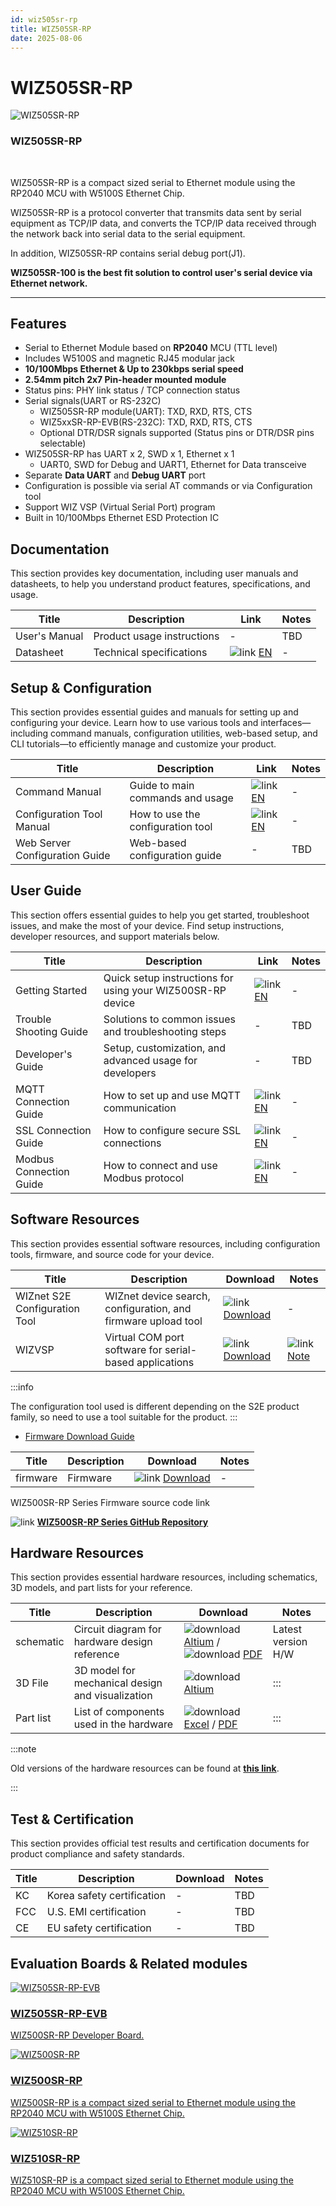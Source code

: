 ```yaml
---
id: wiz505sr-rp
title: WIZ505SR-RP
date: 2025-08-06
---
```



# WIZ505SR-RP

<div className="main-card">
  <img src="/img/products/s2e_module/wiz505sr-rp/wiz505sr-rp-side.png" alt="WIZ505SR-RP" />
  <div>
    <h3>WIZ505SR-RP</h3>
    <br />
    <p>
      WIZ505SR-RP is a compact sized serial to Ethernet module using the RP2040 MCU with W5100S Ethernet Chip.
    </p>
  </div>
</div>

WIZ505SR-RP is a protocol converter that transmits data sent by serial equipment as TCP/IP data, and converts the TCP/IP data received through the network back into serial data to the serial equipment.

In addition, WIZ505SR-RP contains serial debug port(J1).

**WIZ505SR-100 is the best fit solution to control user's serial device via Ethernet network.**

------


## Features

  - Serial to Ethernet Module based on **RP2040** MCU (TTL level)
  - Includes W5100S and magnetic RJ45 modular jack
  - **10/100Mbps Ethernet & Up to 230kbps serial speed**
  - **2.54mm pitch 2x7 Pin-header mounted module**
  - Status pins: PHY link status / TCP connection status
  - Serial signals(UART or RS-232C)
    - WIZ505SR-RP module(UART): TXD, RXD, RTS, CTS
    - WIZ5xxSR-RP-EVB(RS-232C): TXD, RXD, RTS, CTS
    - Optional DTR/DSR signals supported (Status pins or DTR/DSR pins
      selectable)
  - WIZ505SR-RP has UART x 2, SWD x 1, Ethernet x 1
    - UART0, SWD for Debug and UART1, Ethernet for Data transceive
  - Separate **Data UART** and **Debug UART** port
  - Configuration is possible via serial AT commands or via
    Configuration tool 
  - Support WIZ VSP (Virtual Serial Port) program 
  - Built in 10/100Mbps Ethernet ESD Protection IC


## Documentation

This section provides key documentation, including user manuals and datasheets, to help you understand product features, specifications, and usage.

| Title | Description | Link | Notes |
|-------|-------------|------|-------|
| User's Manual  | Product usage instructions | - | TBD |
| Datasheet | Technical specifications | ![link](\img\link.png) [EN](./Datasheet.md) | - |


## Setup & Configuration

This section provides essential guides and manuals for setting up and configuring your device.
Learn how to use various tools and interfaces—including command manuals, configuration utilities, web-based setup, and CLI tutorials—to efficiently manage and customize your product.

| Title | Description | Link | Notes |
|-------|-------------|------|-------|
| Command Manual | Guide to main commands and usage | ![link](\img\link.png) [EN](./Command-Manual-EN.mdx) | - |
| Configuration Tool Manual | How to use the configuration tool | ![link](\img\link.png) [EN](./Configuration-Tool-Manual-EN.mdx) | - |
| Web Server Configuration Guide | Web-based configuration guide | - | TBD |


## User Guide

This section offers essential guides to help you get started, troubleshoot issues, and make the most of your device. Find setup instructions, developer resources, and support materials below.

| Title | Description | Link | Notes |
|-------|-------------|------|-------|
| Getting Started | Quick setup instructions for using your WIZ500SR-RP device | ![link](\img\link.png) [EN](/Product/S2E-Module/WIZ5xxSR-RP-Series/WIZ505SR-RP/getting-started) | - |
| Trouble Shooting Guide | Solutions to common issues and troubleshooting steps | - | TBD |
| Developer's Guide | Setup, customization, and advanced usage for developers | - | TBD |
| MQTT Connection Guide | How to set up and use MQTT communication | ![link](\img\link.png) [EN](./mqtt-connection-guide-en.mdx) | - |
| SSL Connection Guide | How to configure secure SSL connections | ![link](\img\link.png) [EN](./ssl-connection-guide-en.mdx) | - |
| Modbus Connection Guide | How to connect and use Modbus protocol | ![link](\img\link.png) [EN](./modbus-connection-guide-en.mdx) | - |


## Software Resources

This section provides essential software resources, including configuration tools, firmware, and source code for your device.

<Tabs groupId="Firmware">
  <TabItem value="tool" label="Tools" default>
      
  | Title | Description | Download | Notes |
  |-------|-------------|----------|-------|
  | WIZnet S2E Configuration Tool | WIZnet device search, configuration, and firmware upload tool | ![link](\img\link.png) [Download](https://github.com/Wiznet/WIZnet-S2E-Tool-GUI/releases) | - |
  | WIZVSP | Virtual COM port software for serial-based applications | ![link](\img\link.png) [Download](http://wizvsp.wiznet.io/) | ![link](\img\link.png) [Note](./Download.mdx#wiz-vsp) |

  :::info

  The configuration tool used is different depending on the S2E product family, so need to use a tool suitable for the product.
  :::

  </TabItem>
  <TabItem value="firmware" label="Firmware">

  - [Firmware Download Guide](./Download.mdx)

  | Title | Description                        | Download      | Notes |
  |-------|------------------------------------|---------------|-------|
  | firmware | Firmware | ![link](\img\link.png) [Download](https://github.com/Wiznet/WIZ5XXSR-RP-C/releases) | - |
  
  </TabItem>

  <TabItem value="source_code" label="Source code">
  WIZ500SR-RP Series Firmware source code link

  ![link](\img\link.png) [**WIZ500SR-RP Series GitHub Repository**](https://github.com/Wiznet/WIZ5XXSR-RP-C)
  
  </TabItem>
</Tabs>
 

## Hardware Resources

This section provides essential hardware resources, including schematics, 3D models, and part lists for your reference.

| Title | Description | Download | Notes |
|-------|-------------|----------|-------|
| schematic | Circuit diagram for hardware design reference | ![download](/img/products/w5500/w5500_evb/icons/download.png) [Altium](https://github.com/Wiznet/Hardware-Files-of-WIZnet/raw/4d4c49d044e6d49c58748386eb2b5292ab607564/04_Serial_to_Ethernet_Module/WIZ505SR-RP/WIZ505SR-RP_V100/Schematic/WIZ505SR-RP_SCH_V100.zip) / ![download](/img/products/w5500/w5500_evb/icons/download.png) [PDF](https://github.com/Wiznet/Hardware-Files-of-WIZnet/raw/4d4c49d044e6d49c58748386eb2b5292ab607564/04_Serial_to_Ethernet_Module/WIZ505SR-RP/WIZ505SR-RP_V100/Schematic/WIZ505SR-RP_SCH_V100.pdf) | Latest version H/W |
| 3D File | 3D model for mechanical design and visualization | ![download](/img/products/w5500/w5500_evb/icons/download.png) [Altium](/img/products/3d-step-files/WIZ505SR-RP_V100.step) | ::: |
| Part list | List of components used in the hardware | ![download](/img/products/w5500/w5500_evb/icons/download.png) [Excel](https://github.com/Wiznet/Hardware-Files-of-WIZnet/raw/4d4c49d044e6d49c58748386eb2b5292ab607564/04_Serial_to_Ethernet_Module/WIZ505SR-RP/WIZ505SR-RP_V100/Partlist/WIZ505SR-RP_PL_V100.xlsx) / [PDF](https://github.com/Wiznet/Hardware-Files-of-WIZnet/raw/4d4c49d044e6d49c58748386eb2b5292ab607564/04_Serial_to_Ethernet_Module/WIZ505SR-RP/WIZ505SR-RP_V100/Partlist/WIZ505SR-RP_PL_V100.pdf) | ::: | 

:::note

Old versions of the hardware resources can be found at [**this link**](https://docs.wiznet.io/Product/S2E-Module/WIZ5xxSR-RP-Series/WIZ505SR-RP/datasheet#schematic--artwork).

:::


## Test & Certification

This section provides official test results and certification documents for product compliance and safety standards.

| Title | Description | Download | Notes |
|-------|-------------|----------|-------|
| KC | Korea safety certification | - | TBD |
| FCC | U.S. EMI certification | - | TBD |
| CE | EU safety certification | - | TBD |


## Evaluation Boards & Related modules

<Tabs>
  <TabItem value="eval_board" label="Evaluation Boards" default>

  <div className="link-card">
  <a
    href="/Product/S2E-Module/WIZ5xxSR-RP-Series/WIZ505SR-RP/wiz505sr-rp-evb"
    target="_blank"
    rel="noopener noreferrer"
    className="link-card-content"
  >
    <img src="https://github.com/Wiznet/Hardware-Files-of-WIZnet/blob/master/04_Serial_to_Ethernet_Module/WIZ505SR-RP-EVB/Images/WIZ500SR-RP%201%20.png?raw=true" alt="WIZ505SR-RP-EVB" />
    <div>
      <h3>WIZ505SR-RP-EVB</h3>
      <p>
        WIZ500SR-RP Developer Board.
      </p>
    </div>
  </a>
  </div>

  </TabItem>

  <TabItem value="related_modules" label="Related modules" default>

  <div className="link-card">
  <a
    href="/Product/S2E-Module/WIZ5xxSR-RP-Series/WIZ500SR-RP"
    target="_blank"
    rel="noopener noreferrer"
    className="link-card-content"
  >
    <img src="/img/products/s2e_module/wiz500sr-rp/wiz500sr-rp-top.png" alt="WIZ500SR-RP" />
    <div>
      <h3>WIZ500SR-RP</h3>
      <p>
        WIZ500SR-RP is a compact sized serial to Ethernet module using the RP2040 MCU with W5100S Ethernet Chip.
      </p>
    </div>
  </a>
  </div>

  <div className="link-card">
  <a
    href="/Product/S2E-Module/WIZ5xxSR-RP-Series/WIZ510SR-RP"
    target="_blank"
    rel="noopener noreferrer"
    className="link-card-content"
  >
    <img src="/img/products/s2e_module/wiz510sr-rp/wiz510sr-rp-top.png" alt="WIZ510SR-RP" />
    <div>
      <h3>WIZ510SR-RP</h3>
      <p>
        WIZ510SR-RP is a compact sized serial to Ethernet module using the RP2040 MCU with W5100S Ethernet Chip.
      </p>
    </div>
  </a>
  </div>

  </TabItem>
</Tabs>